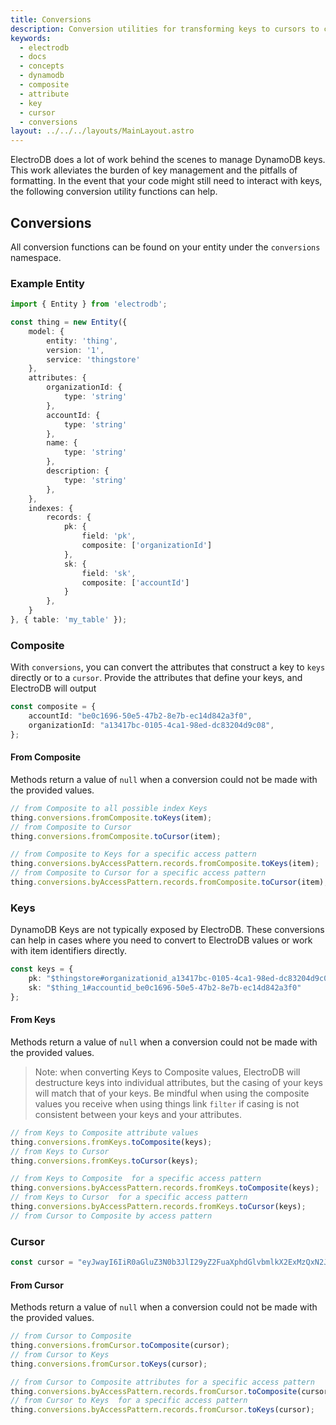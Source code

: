 ```yaml
---
title: Conversions
description: Conversion utilities for transforming keys to cursors to composite attributes
keywords:
  - electrodb
  - docs
  - concepts
  - dynamodb
  - composite
  - attribute
  - key
  - cursor
  - conversions
layout: ../../../layouts/MainLayout.astro
---
```


ElectroDB does a lot of work behind the scenes to manage DynamoDB keys. This work alleviates the burden of key management and the pitfalls of formatting. In the event that your code might still need to interact with keys, the following conversion utility functions can help.

## Conversions

All conversion functions can be found on your entity under the `conversions` namespace.

### Example Entity

```typescript
import { Entity } from 'electrodb';

const thing = new Entity({
    model: {
        entity: 'thing',
        version: '1',
        service: 'thingstore'
    },
    attributes: {
        organizationId: {
            type: 'string'
        },
        accountId: {
            type: 'string'
        },
        name: {
            type: 'string'
        },
        description: {
            type: 'string'
        },
    },
    indexes: {
        records: {
            pk: {
                field: 'pk',
                composite: ['organizationId']
            },
            sk: {
                field: 'sk',
                composite: ['accountId']
            }
        },
    }
}, { table: 'my_table' });
```


### Composite
With `conversions`, you can convert the attributes that construct a key to `keys` directly or to a `cursor`. Provide the attributes that define your keys, and ElectroDB will output

```typescript
const composite = {
    accountId: "be0c1696-50e5-47b2-8e7b-ec14d842a3f0",
    organizationId: "a13417bc-0105-4ca1-98ed-dc83204d9c08",
};
```

#### From Composite

Methods return a value of `null` when a conversion could not be made with the provided values.

```typescript
// from Composite to all possible index Keys
thing.conversions.fromComposite.toKeys(item);
// from Composite to Cursor
thing.conversions.fromComposite.toCursor(item);

// from Composite to Keys for a specific access pattern
thing.conversions.byAccessPattern.records.fromComposite.toKeys(item);
// from Composite to Cursor for a specific access pattern
thing.conversions.byAccessPattern.records.fromComposite.toCursor(item);
```

### Keys

DynamoDB Keys are not typically exposed by ElectroDB. These conversions can help in cases where you need to convert to ElectroDB values or work with item identifiers directly.

```typescript
const keys = {
    pk: "$thingstore#organizationid_a13417bc-0105-4ca1-98ed-dc83204d9c08",
    sk: "$thing_1#accountid_be0c1696-50e5-47b2-8e7b-ec14d842a3f0"
};
```

#### From Keys

Methods return a value of `null` when a conversion could not be made with the provided values.

> Note: when converting Keys to Composite values, ElectroDB will destructure keys into individual attributes, but the casing of your keys will match that of your keys. Be mindful when using the composite values you receive when using things link `filter` if casing is not consistent between your keys and your attributes.

```typescript
// from Keys to Composite attribute values
thing.conversions.fromKeys.toComposite(keys);
// from Keys to Cursor
thing.conversions.fromKeys.toCursor(keys);

// from Keys to Composite  for a specific access pattern
thing.conversions.byAccessPattern.records.fromKeys.toComposite(keys);
// from Keys to Cursor  for a specific access pattern
thing.conversions.byAccessPattern.records.fromKeys.toCursor(keys);
// from Cursor to Composite by access pattern
```

### Cursor

```typescript
const cursor = "eyJwayI6IiR0aGluZ3N0b3JlI29yZ2FuaXphdGlvbmlkX2ExMzQxN2JjLTAxMDUtNGNhMS05OGVkLWRjODMyMDRkOWMwOCIsInNrIjoiJHRoaW5nXzEjYWNjb3VudGlkX2JlMGMxNjk2LTUwZTUtNDdiMi04ZTdiLWVjMTRkODQyYTNmMCJ9";
```

#### From Cursor

Methods return a value of `null` when a conversion could not be made with the provided values.

```typescript
// from Cursor to Composite
thing.conversions.fromCursor.toComposite(cursor);
// from Cursor to Keys
thing.conversions.fromCursor.toKeys(cursor);

// from Cursor to Composite attributes for a specific access pattern
thing.conversions.byAccessPattern.records.fromCursor.toComposite(cursor);
// from Cursor to Keys  for a specific access pattern
thing.conversions.byAccessPattern.records.fromCursor.toKeys(cursor);
```